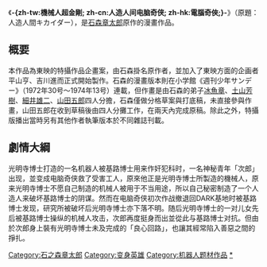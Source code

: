 {{expand|time=2014-09-13T14:48:32+00:00}}
{{unreferenced|time=2014-09-13T14:01:52+00:00}}
{{noteTA
|T=zh-tw:機械人超金剛 (漫畫); zh-cn:人造人间电脑奇侠 (漫画); zh-hk:電腦奇俠 (漫畫);
|2=zh-tw:基爾博士; zh-cn:基路博士; zh-hk:基路博士;
}}
《'''-{zh-tw:機械人超金剛; zh-cn:人造人间电脑奇侠; zh-hk:電腦奇俠;}-'''》（原題：人造人間キカイダー），是[[石森章太郎|石森章太郎]]原作的漫畫作品。

==概要==
本作品為東映的特攝作品企畫案，由石森掛名原作者，並加入了東映方面的企画者平山亨、吉川進而正式開始製作。石森的漫畫版本則在小学館《週刊少年サンデー》（1972年30号～1974年13号）連載，但作畫是由石森的弟子[[冰魚章|冰魚章]]、[[土山芳樹|土山芳樹]]、[[細井雄二|細井雄二]]、[[山田五郎|山田五郎]]四人分擔，石森僅做分格草案與打底稿，未直接參與作畫，山田五郎在收到草稿後由四人分攤工作，在兩天內完成原稿。除此之外，特攝版播出當時另有其他作者執筆版本於不同雜誌刊載。

==劇情大綱==
光明寺博士打造的一名机器人被基路博士用来作奸犯科时，一名神秘青年「次郎」出现，並变成电脑奇侠救了受害工人，原來他正是光明寺博士所製造的機械人，原来光明寺博士不愿自己制造的机械人被用于不当用途，所以自己秘密制造了一个人造人来破坏基路博士的阴谋。然而在电脑奇侠初次作战撤退回DARK基地时被基路博士发现，研究所被破坏后光明寺博士亦下落不明。随后光明寺博士的一对儿女先后被基路博士操纵的机械人攻击，次郎再度挺身而出並從此与基路博士对抗。但由於次郎身上裝有光明寺博士未及完成的「良心回路」，也讓其經常陷入善惡之間的掙扎。

{{电脑奇侠}}
{{石森章太郎}}
[[Category:石之森章太郎|Category:石之森章太郎]]
[[Category:变身英雄|Category:变身英雄]]
[[Category:机器人题材作品|Category:机器人题材作品]]
[[Category:电脑奇侠|*]]